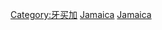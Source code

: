 {{Commonscat|Politics of Jamaica}}

[[Category:牙买加|Category:牙买加]]
[[Category:北美洲各国政治|Jamaica]]
[[Category:中美洲政治|Jamaica]]
